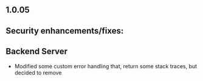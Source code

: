 ## 1.0.05

## Security enhancements/fixes:

## Backend Server

* Modified some custom error handling that, return some stack traces, but decided to remove
